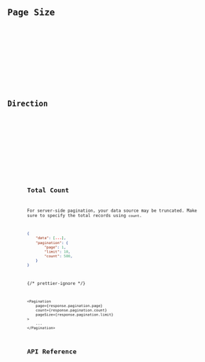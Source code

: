 ---
---




<Preview client:load>
	<Fragment slot="preview">
		<Default client:visible />
	</Fragment>
	<Fragment slot="code">
		<Code code={DefaultRaw} lang="tsx" />
	</Fragment>
</Preview>

## Page Size

<Preview client:load>
	<Fragment slot="preview">
		<DynamicPageSize client:visible />
	</Fragment>
	<Fragment slot="code">
		<Code code={DynamicPageSizeRaw} lang="tsx" />
	</Fragment>
</Preview>

## Direction

<Preview client:load>
	<Fragment slot="preview">
		<Dir client:visible />
	</Fragment>
	<Fragment slot="code">
		<Code code={DirRaw} lang="tsx" />
	</Fragment>
</Preview>

## Total Count

For server-side pagination, your data source may be truncated. Make sure to specify the total records using `count`.

```json
{
	"data": [...],
	"pagination": {
		"page": 1,
		"limit": 10,
		"count": 500,
	}
}
```

{/* prettier-ignore */}
```tsx
<Pagination
	page={response.pagination.page}
	count={response.pagination.count}
	pageSize={response.pagination.limit}
>
	...
</Pagination>
```

## API Reference

<ApiTable />
